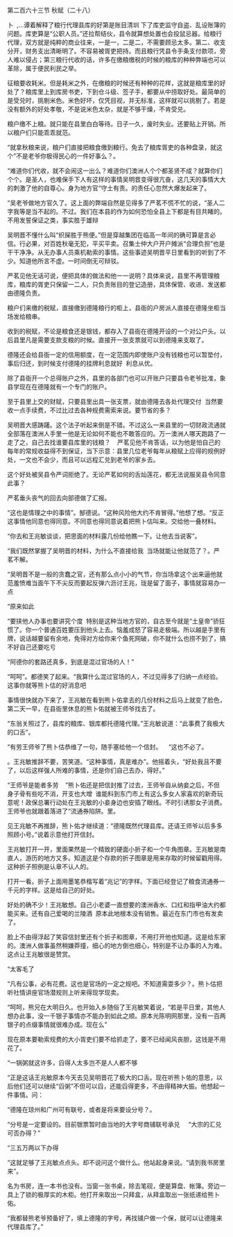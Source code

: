 

第二百六十三节 秋赋（二十八）

卜  ,…谭着解释了粮行代理县库的好第是账目清圳 下了库吏监守自盗、乱设账簿的问题。库吏算是“公职人员。”还拉帮结伙，县令就算想处置也会投鼠忌器。给粮行代理，双方就是纯粹的商业往来，一是一，二是二，不需要顾忌太多。第二、收支分开，财务支出清晰明了。不容易被胥吏把持。而且粮行凭县令手条支付款项，旁人难以侵占；第三粮行代收的话，许多在缴粮缴税的时候的粮库的种种弊端也可以革除，属于便民利民之举。

征粮要收耗米。但是耗米之外，在缴粮的时候还有种种的花样，这就是粮库里的好处了？粮库里上到库房书吏，下到仓斗级、签子手，都要从中捞取好处。最简单的是受兑时，挑剔米色。米色好坏，仅凭目视，并无标准，这样就可以挑剔了。若是没有额外的好处孝敬，不是说米色太杂，就是不够干燥，不肯受兑。

粮户缴不上粮。就只能在县里白白等待。日子一久，废时失业。还要贴上开销。所以粮户们只能乖乖就范。

“就拿秋粮来说，粮户们直接把粮食缴到粮行。免去了粮库胥吏的各种盘录，就这个”不是老爷你极得民心的一件好事么？。

“难道你们代收，就不会闹这一出么？难道你们澳洲人个个都圣贤不成？就算你们个个。是圣人，也难保手下人有这样的事情吴明晋变得很亢奋，这几天的事情大大的刺激了他的自尊心。身为地方官“守土有责。的责任心忽然大爆发起来了。

“吴老爷做地方官久了。这上面的弊端自然是见得多了严茗不慌不忙的说，“圣人二字我等是当不起的。不过。我们在本县的作为如何恐怕全县上下都是有目共睹的。不用发誓保证之类，事实胜于雄辩

吴明晋不懂什么叫“织屎胜于熊便。”但是穿越集团在临高一年间的确可算是言必信。行必果，对百姓秋毫无犯，平买平卖。召集士仲大户开户摊派“合理负担”也是干干净净。从无办事人员乘机勒索的事情。这些事迹吴明晋平日里看到的听到了不少。知道他所言不虚。一时间倒无可辩驳。

严茗见他无话可说，便把具体的做法和他一一说明？具体来说，县里不再管理粮库，粮库的胥吏只保留一二人，只负责账目的登记造册，具体保管、收进、发送都由德隆负责。

粮户们来缴的税赋，直接缴到德隆粮行的柜上，县衙的户房派人直接在德隆坐柜当场发给粮串。

收到的税赋，不论是粮食还是银钱，都存入了县衙在德隆开设的一个对公户头。以后县里凡是需要支款支粮的时候。直接开一张支票就可以到德隆来支取了。

德隆还会给县衙一定的信用额度，在一定范围内即使账户没有钱粮也可以暂垫付，事后归还，到时候支付德隆的挂牌利息就好  利息从优。

除了县衙开一个总得账户之外，县里的各部门也可以开账户只要县令老爷批准，象县学现在在德隆就有一个专门的账户。

至于县里上交的财赋，只要县里出具一张支票，就由德隆去各处代理交付  当然要收一点手续费，不过比过去各种规费需索来说。要节省的多？

吴明晋大感踌躇。这个法子听起来倒是不错。不过这么一来县里的一切财政流通就全部落在澳洲人手里一他是无论如何不能也不敢答应的。万一澳洲人哪天跑路了一走了之，自己去找谁要县库里的钱粮？    严茗见他不肯答话，以为他是怕自己的每年的常规收益得不到保证，当下示意：县里几位老爷每年从粮赋上应得的规例好处，一文也不会少，而且可以远程汇兑到老爷的家乡去。

这个好处被吴县令严词拒绝了。无论严茗如何的舌灿莲花，都无法说服吴县令同意此事？

严茗垂头丧气的回去向部德做了汇报。

“这也是情理之中的事情”。郜德说。“这种风险他大约不肯冒得。”他想了想。“反正这事情他同意也得同意。不同意也得同意说着把熊卜估叫来。交给他一叠材料。

“你去和王兆敏谈谈，把思面的材料露几份给他瞧一下。让他去当说客”。

“我们既然掌握了吴明晋的材料，为什么不直接给我  当场就能让他就范了？。严茗不解。

“吴明晋不是一般的贪蠢之官，还有那么点小小的气节，你当场拿这个出来逼他就范羞愤难当面午下不尖反而要起反弹六沥讨王兆，珑是留了面子，事情就容易办一点

“原来如此

“要挟他人办事也要讲究个度  特别是这种当地方官的，自古至今就是“土皇帝”骄狂惯了。你一个普通百姓要压到他头上去。恼羞成怒了容易走极端。所以越是手里有牌，说话越要留有余地，免得对方给你来个鱼死网破，你不就什么也捞不到了，搞不好自己还要吃亏

“阿德你的套路还真多，到底是混过官场的人！”

“呵呵”。都德笑了起来。“我算什么混过官场的人，不过见得多了归纳一点经验。这事你就等熊卜估的好消息吧

事情很快就办下来了，王兆敏在看到熊卜佑拿去的几份材料之后马上就变了脸色，第二天一早，在县衙里休息的熊卜佑就被王师爷找去了。

“东翁关照过了，县库的粮库、银库都托德隆代理。”王兆敏说道：“此事费了我极大的口舌”。

“有劳王师爷了熊卜估恭维了一句，随手塞给他一个信封。    “这也不必了。

。王兆敏推辞不要，苦笑道。“这种事情，真是难办”。他摇着头，“好处我且不要了，以后这样强人所难的事情，还是你们自己去办，得好。”

“王师爷是能者多劳    ”熊卜佑还是把信封推了过去，王师爷自从纳妾之后，不但身子骨有些吃不消，开支也大增  谁能料到东门市上有这么多女人家喜欢的新奇玩意呢！政保总署行动处在王兆敏的小妾身边也安插了眼线。不时引诱那女子消费。王师爷也就跟着落进了“流通券陷阱。里。

见王兆敏不再推辞，熊卜佑才继续道：“德隆既然代理县库。还请王师爷以后多多照顾小号。”说着示意他打开信封。

王兆敏打开一开，里面果然是一个精致的硬面小折子和一个牛角图章。王兆敏是南直人，游历的地方又多。知道这是个存款的折子图章是用来存取的时候留戳用得。这种折子照例是认章不认人的。

打开一看。折子上面用墨笔恭楷写着“兆记”的字样。下面已经登记了粮食流通券一千元的字样。这是给自己的好处。

好处的确不少！王兆敏想。自己小老婆一直想要的澳洲香水、口红和指甲油大约都能买来。还有自己爱喝的兰陵酒  原本此地根本没有销售。最近在东门市也有发卖了。

脸上不由得浮起了笑容信封里还有个折子和图章，不用打开他也知道。这是给东家的。澳洲人做事虽然稍嫌莽撞，细心的地方倒也细心，特别是不让办事的人为难。这点让王兆敏很是赞赏。

“太客毛了

“凡有公事，必有花费。这也是官场的一定之规吧。不知道需耍多少？。熊卜估把听社情讲座官场潜规则上听来得现学现卖。

“呵呵，熊兄在大明日久。也开始入乡随俗了王兆敏笑着说，“若是平日里，其他人想办此事，没一千银子事情亦不能办到如此之顺。原本光陈明网那里，没有一百两银子的点缀事情就很难办成。现在么”

现在原本要勒索规费的大小胥吏们要不给抓走了，要不已经闻风丧胆，这钱是不用花了。

“一锅粥就这许多，舀得人太多岂不是人人都不够

“正是这话王兆敏原本今天去见吴明晋花了极大的口舌。现在听熊卜佑的意思，以后他们还可以继续“舀粥”不但可以舀，还能舀得更多，不由得精神大振。他想起一件事情。问：

“德隆在琼州和广州可有联号，或者是将来要设分号？。

“分号是一定要设的。目前银票暂时由当地的大字号商铺联号承兑     “大宗的汇兑可否办得？”

“三五万两以下办得

“这就足够了王兆敏点点头。却不说问这个做什么。他站起身来说。“请到我书房里来”。

名为书房，连一本书也没有。当窗一张书桌，除去笔砚，便是算盘、帐簿。旁边一具上了锁的极厚实的木柜。他打开来取出一只拜盒，从拜盒取出一张纸递给熊卜佑。

“我都替熊老爷预备好了，填上德隆的字号，再找铺户做一个保，就可以让德隆来代理县库了。”

